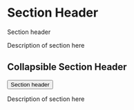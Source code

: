 
<Meta title="Patterns/Section Header/html" />

# Section Header

<Canvas>
  <Story name="Default">
    <div class="h4 text-primary border-bottom border-3 border-primary mb-0">
      Section header
    </div>
    <p>Description of section here</p>
  </Story>
</Canvas>

## Collapsible Section Header

<Canvas>
  <Story name="Collapsible Section Header">
    <div class="accordion accordion-flush" id="sectionheader">
  <div class="accordion-item">
    <div class="accordion-header" id="flush-headingOne">
      <button class="accordion-button collapsed text-primary p-0 border-bottom border-3 border-primary rounded-0 fs-4 fw-bold" type="button" data-bs-toggle="collapse" data-bs-target="#flush-collapseOne" aria-expanded="false" aria-controls="flush-collapseOne">
        Section header
      </button>
    </div>
    <div id="flush-collapseOne" class="accordion-collapse collapse" aria-labelledby="flush-headingOne" data-bs-parent="#accordionFlushExample">
      <div class="accordion-body p-0"><p>Description of section here</p></div>
    </div>
  </div>
</div>
  </Story>
</Canvas>
